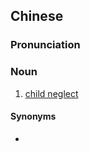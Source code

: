 {{also|忽视儿童}}
==Chinese==
{{zh-forms|s=忽视儿童|type=22}}

===Pronunciation===
{{zh-pron
|m=hūshì értóng
|c=fat1 si6 ji4 tung4
|cat=n
}}

===Noun===
{{zh-noun}}

# [[child neglect]]

====Synonyms====
* {{zh-l|疏忽照顧兒童}}